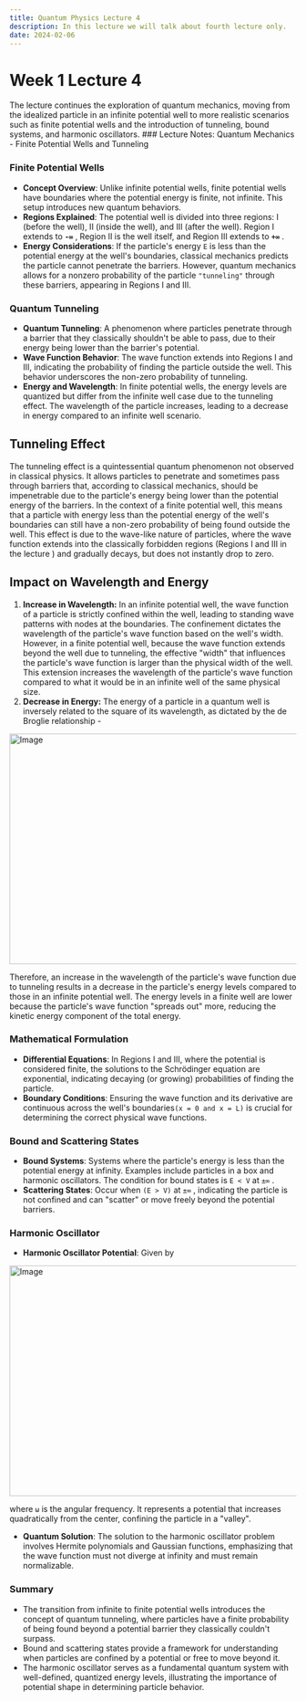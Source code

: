 ```yaml
---
title: Quantum Physics Lecture 4
description: In this lecture we will talk about fourth lecture only.
date: 2024-02-06
---
```


# Week 1 Lecture 4

<Callout>
  The lecture continues the exploration of quantum mechanics, moving from the
  idealized particle in an infinite potential well to more realistic scenarios
  such as finite potential wells and the introduction of tunneling, bound
  systems, and harmonic oscillators.
</Callout>
### Lecture Notes: Quantum Mechanics - Finite Potential Wells and Tunneling

### Finite Potential Wells

- **Concept Overview**: Unlike infinite potential wells, finite potential wells have boundaries where the potential energy is finite, not infinite. This setup introduces new quantum behaviors.
- **Regions Explained**: The potential well is divided into three regions: I (before the well), II (inside the well), and III (after the well). Region I extends to **`-∞`** , Region II is the well itself, and Region III extends to **`+∞`** .
- **Energy Considerations**: If the particle's energy `E` is less than the potential energy at the well's boundaries, classical mechanics predicts the particle cannot penetrate the barriers. However, quantum mechanics allows for a nonzero probability of the particle `"tunneling"` through these barriers, appearing in Regions I and III.

### Quantum Tunneling

- **Quantum Tunneling**: A phenomenon where particles penetrate through a barrier that they classically shouldn't be able to pass, due to their energy being lower than the barrier's potential.
- **Wave Function Behavior**: The wave function extends into Regions I and III, indicating the probability of finding the particle outside the well. This behavior underscores the non-zero probability of tunneling.
- **Energy and Wavelength**: In finite potential wells, the energy levels are quantized but differ from the infinite well case due to the tunneling effect. The wavelength of the particle increases, leading to a decrease in energy compared to an infinite well scenario.

## Tunneling Effect

The tunneling effect is a quintessential quantum phenomenon not observed in classical physics. It allows particles to penetrate and sometimes pass through barriers that, according to classical mechanics, should be impenetrable due to the particle's energy being lower than the potential energy of the barriers. In the context of a finite potential well, this means that a particle with energy less than the potential energy of the well's boundaries can still have a non-zero probability of being found outside the well. This effect is due to the wave-like nature of particles, where the wave function extends into the classically forbidden regions (Regions I and III in the lecture ) and gradually decays, but does not instantly drop to zero.

## Impact on Wavelength and Energy

1. **Increase in Wavelength:** In an infinite potential well, the wave function of a particle is strictly confined within the well, leading to standing wave patterns with nodes at the boundaries. The confinement dictates the wavelength of the particle's wave function based on the well's width. However, in a finite potential well, because the wave function extends beyond the well due to tunneling, the effective "width" that influences the particle's wave function is larger than the physical width of the well. This extension increases the wavelength of the particle's wave function compared to what it would be in an infinite well of the same physical size.
2. **Decrease in Energy:** The energy of a particle in a quantum well is inversely related to the square of its wavelength, as dictated by the de Broglie relationship -

<img
  src="/courseContent/lecture4/img.png"
  width="718"
  height="404"
  alt="Image"
  className="shadow-xl  rounded-xl"
/>

Therefore, an increase in the wavelength of the particle's wave function due to tunneling results in a decrease in the particle's energy levels compared to those in an infinite potential well. The energy levels in a finite well are lower because the particle's wave function "spreads out" more, reducing the kinetic energy component of the total energy.

### Mathematical Formulation

- **Differential Equations**: In Regions I and III, where the potential is considered finite, the solutions to the Schrödinger equation are exponential, indicating decaying (or growing) probabilities of finding the particle.
- **Boundary Conditions**: Ensuring the wave function and its derivative are continuous across the well's boundaries`(x = 0 and x = L)` is crucial for determining the correct physical wave functions.

### Bound and Scattering States

- **Bound Systems**: Systems where the particle's energy is less than the potential energy at infinity. Examples include particles in a box and harmonic oscillators. The condition for bound states is `E < V` at `±∞` .
- **Scattering States**: Occur when `(E > V)` at `±∞` , indicating the particle is not confined and can "scatter" or move freely beyond the potential barriers.

### Harmonic Oscillator

- **Harmonic Oscillator Potential**: Given by

<img
  src="/courseContent/lecture4/img1.png"
  width="718"
  height="404"
  alt="Image"
  className="shadow-xl  rounded-xl"
/>

where `ω` is the angular frequency. It represents a potential that increases quadratically from the center, confining the particle in a "valley".

- **Quantum Solution**: The solution to the harmonic oscillator problem involves Hermite polynomials and Gaussian functions, emphasizing that the wave function must not diverge at infinity and must remain normalizable.

### Summary

- The transition from infinite to finite potential wells introduces the concept of quantum tunneling, where particles have a finite probability of being found beyond a potential barrier they classically couldn't surpass.
- Bound and scattering states provide a framework for understanding when particles are confined by a potential or free to move beyond it.
- The harmonic oscillator serves as a fundamental quantum system with well-defined, quantized energy levels, illustrating the importance of potential shape in determining particle behavior.
